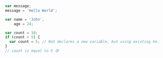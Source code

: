```js
var message;
message = 'Hello World';

var name = 'John',
    age = 24;

var count = 10;
if (count > 5) {
  var count = 5; // Not declares a new variable, but using existing hoisted count
}
// count is equal to 5 😰
```
